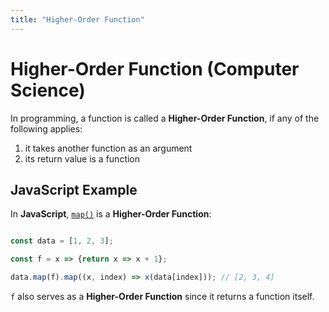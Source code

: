 ```yaml
---
title: "Higher-Order Function"
---
```



# Higher-Order Function (Computer Science)

In programming, a function is called a **Higher-Order Function**, if any of the following applies:

 1. it takes another function as an argument
 2. its return value is a function

## JavaScript Example

In **JavaScript**, [`map()`](https://developer.mozilla.org/en-US/docs/Web/JavaScript/Reference/Global_Objects/Array/map) is a **Higher-Order Function**:

```javascript

const data = [1, 2, 3];

const f = x => {return x => x + 1};

data.map(f).map((x, index) => x(data[index])); // [2, 3, 4]
```

`f` also serves as a **Higher-Order Function** since it returns a function itself.

